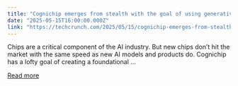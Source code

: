 ```yaml
---
title: "Cognichip emerges from stealth with the goal of using generative AI to develop new chips"
date: "2025-05-15T16:00:00.000Z"
link: "https://techcrunch.com/2025/05/15/cognichip-emerges-from-stealth-with-the-goal-of-using-generative-ai-to-develop-new-chips/"
---
```


Chips are a critical component of the AI industry. But new chips don&#8217;t hit the market with the same speed as new AI models and products do. Cognichip has a lofty goal of creating a foundational ...

[Read more](https://techcrunch.com/2025/05/15/cognichip-emerges-from-stealth-with-the-goal-of-using-generative-ai-to-develop-new-chips/)
